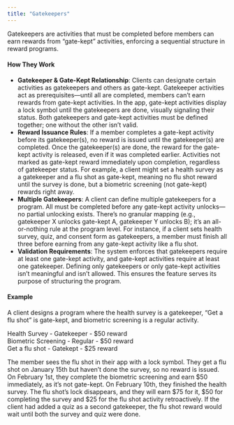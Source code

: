 ```yaml
---
title: "Gatekeepers"
---
```


Gatekeepers are activities that must be completed before members can earn rewards from “gate-kept” activities, enforcing a sequential structure in reward programs.

#### **How They Work**

- **Gatekeeper & Gate-Kept Relationship**: Clients can designate certain activities as gatekeepers and others as gate-kept. Gatekeeper activities act as prerequisites—until all are completed, members can’t earn rewards from gate-kept activities. In the app, gate-kept activities display a lock symbol until the gatekeepers are done, visually signaling their status. Both gatekeepers and gate-kept activities must be defined together; one without the other isn’t valid.
- **Reward Issuance Rules**: If a member completes a gate-kept activity before its gatekeeper(s), no reward is issued until the gatekeeper(s) are completed. Once the gatekeeper(s) are done, the reward for the gate-kept activity is released, even if it was completed earlier. Activities not marked as gate-kept reward immediately upon completion, regardless of gatekeeper status. For example, a client might set a health survey as a gatekeeper and a flu shot as gate-kept, meaning no flu shot reward until the survey is done, but a biometric screening (not gate-kept) rewards right away.
- **Multiple Gatekeepers**: A client can define multiple gatekeepers for a program. All must be completed before any gate-kept activity unlocks—no partial unlocking exists. There’s no granular mapping (e.g., gatekeeper X unlocks gate-kept A, gatekeeper Y unlocks B); it’s an all-or-nothing rule at the program level. For instance, if a client sets health survey, quiz, and consent form as gatekeepers, a member must finish all three before earning from any gate-kept activity like a flu shot.
- **Validation Requirements**: The system enforces that gatekeepers require at least one gate-kept activity, and gate-kept activities require at least one gatekeeper. Defining only gatekeepers or only gate-kept activities isn’t meaningful and isn’t allowed. This ensures the feature serves its purpose of structuring the program.

#### **Example**

A client designs a program where the health survey is a gatekeeper, “Get a flu shot” is gate-kept, and biometric screening is a regular activity.

Health Survey \- Gatekeeper \- $50 reward  
Biometric Screening \- Regular \- $50 reward  
Get a flu shot \- Gatekept \- $25 reward

The member sees the flu shot in their app with a lock symbol. They get a flu shot on January 15th but haven’t done the survey, so no reward is issued. On February 1st, they complete the biometric screening and earn $50 immediately, as it’s not gate-kept. On February 10th, they finished the health survey. The flu shot’s lock disappears, and they will earn $75 for it, $50 for completing the survey and $25 for the flu shot activity retroactively. If the client had added a quiz as a second gatekeeper, the flu shot reward would wait until both the survey and quiz were done.
